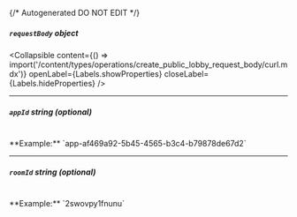 {/* Autogenerated DO NOT EDIT  */}

##### `requestBody` _object_

<Collapsible content={() => import('/content/types/operations/create_public_lobby_request_body/curl.mdx')} openLabel={Labels.showProperties} closeLabel={Labels.hideProperties} />


---
##### `appId` _string (optional)_
<br/>
**Example:** `app-af469a92-5b45-4565-b3c4-b79878de67d2`

---
##### `roomId` _string (optional)_
<br/>
**Example:** `2swovpy1fnunu`


